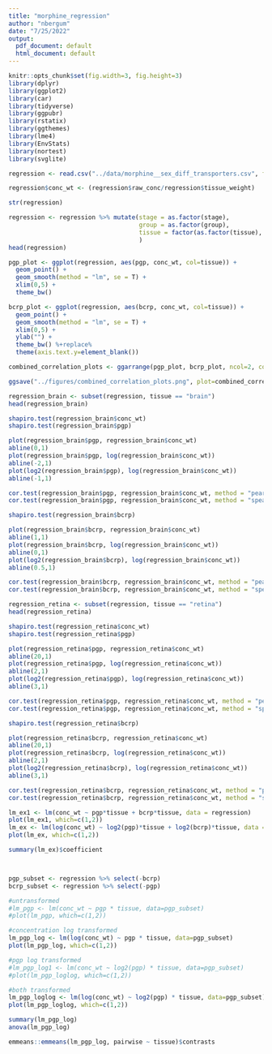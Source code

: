 ```yaml
---
title: "morphine_regression"
author: "nbergum"
date: "7/25/2022"
output:
  pdf_document: default
  html_document: default
---
```


```r
knitr::opts_chunk$set(fig.width=3, fig.height=3) 
library(dplyr)
library(ggplot2)
library(car)
library(tidyverse)
library(ggpubr)
library(rstatix)
library(ggthemes)
library(lme4)
library(EnvStats)
library(nortest)
library(svglite)
```

```r
regression <- read.csv("../data/morphine__sex_diff_transporters.csv", fileEncoding = 'UTF-8-BOM')

regression$conc_wt <- (regression$raw_conc/regression$tissue_weight)

str(regression)

regression <- regression %>% mutate(stage = as.factor(stage),
                                    group = as.factor(group),
                                    tissue = factor(as.factor(tissue), c("retina", "brain"))
                                    )
head(regression)
```

```r
pgp_plot <- ggplot(regression, aes(pgp, conc_wt, col=tissue)) +
  geom_point() +
  geom_smooth(method = "lm", se = T) +
  xlim(0,5) +
  theme_bw()

bcrp_plot <- ggplot(regression, aes(bcrp, conc_wt, col=tissue)) +
  geom_point() +
  geom_smooth(method = "lm", se = T) +
  xlim(0,5) +
  ylab("") +
  theme_bw() %+replace%
  theme(axis.text.y=element_blank())

combined_correlation_plots <- ggarrange(pgp_plot, bcrp_plot, ncol=2, common.legend = TRUE, legend="bottom")

ggsave("../figures/combined_correlation_plots.png", plot=combined_correlation_plots, width=6, height =4)

```

```r
regression_brain <- subset(regression, tissue == "brain")
head(regression_brain)

shapiro.test(regression_brain$conc_wt)
shapiro.test(regression_brain$pgp)

plot(regression_brain$pgp, regression_brain$conc_wt)
abline(0,1)
plot(regression_brain$pgp, log(regression_brain$conc_wt))
abline(-2,1)
plot(log2(regression_brain$pgp), log(regression_brain$conc_wt))
abline(-1,1)

cor.test(regression_brain$pgp, regression_brain$conc_wt, method = "pearson")
cor.test(regression_brain$pgp, regression_brain$conc_wt, method = "spearman")
```

```r
shapiro.test(regression_brain$bcrp)

plot(regression_brain$bcrp, regression_brain$conc_wt)
abline(1,1)
plot(regression_brain$bcrp, log(regression_brain$conc_wt))
abline(0,1)
plot(log2(regression_brain$bcrp), log(regression_brain$conc_wt))
abline(0.5,1)

cor.test(regression_brain$bcrp, regression_brain$conc_wt, method = "pearson")
cor.test(regression_brain$bcrp, regression_brain$conc_wt, method = "spearman")
```

```r
regression_retina <- subset(regression, tissue == "retina")
head(regression_retina)

shapiro.test(regression_retina$conc_wt)
shapiro.test(regression_retina$pgp)

plot(regression_retina$pgp, regression_retina$conc_wt)
abline(20,1)
plot(regression_retina$pgp, log(regression_retina$conc_wt))
abline(2,1)
plot(log2(regression_retina$pgp), log(regression_retina$conc_wt))
abline(3,1)

cor.test(regression_retina$pgp, regression_retina$conc_wt, method = "pearson")
cor.test(regression_retina$pgp, regression_retina$conc_wt, method = "spearman")
```

```r
shapiro.test(regression_retina$bcrp)

plot(regression_retina$bcrp, regression_retina$conc_wt)
abline(20,1)
plot(regression_retina$bcrp, log(regression_retina$conc_wt))
abline(2,1)
plot(log2(regression_retina$bcrp), log(regression_retina$conc_wt))
abline(3,1)

cor.test(regression_retina$bcrp, regression_retina$conc_wt, method = "pearson")
cor.test(regression_retina$bcrp, regression_retina$conc_wt, method = "spearman")
```

```r
lm_ex1 <- lm(conc_wt ~ pgp*tissue + bcrp*tissue, data = regression)
plot(lm_ex1, which=c(1,2))
lm_ex <- lm(log(conc_wt) ~ log2(pgp)*tissue + log2(bcrp)*tissue, data = regression)
plot(lm_ex, which=c(1,2))

summary(lm_ex)$coefficient



pgp_subset <- regression %>% select(-bcrp)
bcrp_subset <- regression %>% select(-pgp)

#untransformed
#lm_pgp <- lm(conc_wt ~ pgp * tissue, data=pgp_subset)
#plot(lm_pgp, which=c(1,2))

#concentration log transformed
lm_pgp_log <- lm(log(conc_wt) ~ pgp * tissue, data=pgp_subset)
plot(lm_pgp_log, which=c(1,2))

#pgp log transformed
#lm_pgp_log1 <- lm(conc_wt ~ log2(pgp) * tissue, data=pgp_subset)
#plot(lm_pgp_loglog, which=c(1,2))

#both transformed
lm_pgp_loglog <- lm(log(conc_wt) ~ log2(pgp) * tissue, data=pgp_subset)
plot(lm_pgp_loglog, which=c(1,2))

summary(lm_pgp_log)
anova(lm_pgp_log)

emmeans::emmeans(lm_pgp_log, pairwise ~ tissue)$contrasts
```
